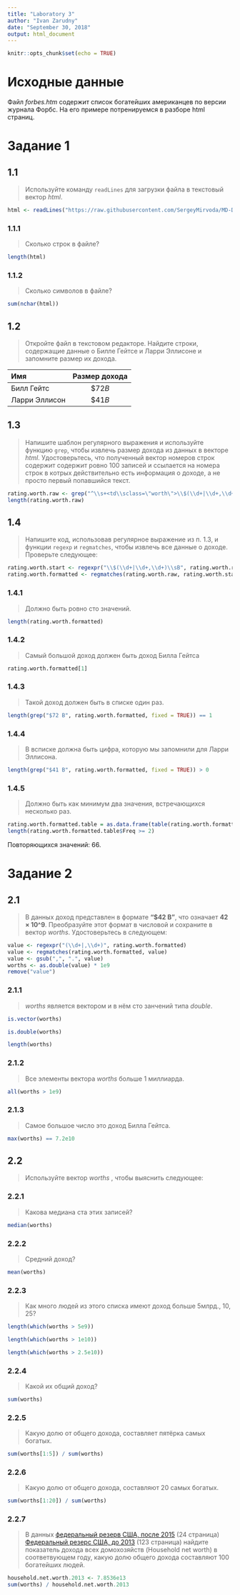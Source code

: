 ```yaml
---
title: "Laboratory 3"
author: "Ivan Zarudny"
date: "September 30, 2018"
output: html_document
---
```


```r
knitr::opts_chunk$set(echo = TRUE)
```

# Исходные данные
Файл _forbes.htm_ содержит список богатейших американцев по версии журнала Форбс.
На его примере потренируемся в разборе html страниц.

# Задание 1
## 1.1
>Используйте команду ``readLines`` для загрузки файла в текстовый вектор _html_.

```r
html <- readLines("https://raw.githubusercontent.com/SergeyMirvoda/MD-DA-2018/master/data/forbes.htm")
```

### 1.1.1
>Сколько строк в файле?

```r
length(html)
```

### 1.1.2
>Сколько символов в файле?

```r
sum(nchar(html))
```

## 1.2
>Откройте файл в текстовом редакторе. Найдите строки, содержащие данные о Билле Гейтсе и Ларри Эллисоне и запомните размер их дохода.

Имя|Размер дохода
:--|:-:
Билл Гейтс|$\$72 B$
Ларри Эллисон|$\$41 B$

## 1.3
>Напишите шаблон регулярного выражения и используйте функцию ``grep``, чтобы извлечь размер дохода из данных в векторе _html_. Удостоверьтесь, что полученный вектор номеров строк содержит содержит ровно 100 записей и ссылается на номера строк в котрых действительно есть информация о доходе, а не просто первый попавшийся текст.

```r
rating.worth.raw <- grep("^\\s+<td\\sclass=\"worth\">\\$(\\d+|\\d+,\\d+)\\sB</td>$", html, value = TRUE)
length(rating.worth.raw)
```

## 1.4
>Напишите код, использовав регулярное выражение из п. 1.3, и функции ``regexp`` и ``regmatches``, чтобы извлечь все данные о доходе. Проверьте следующее:

```r
rating.worth.start <- regexpr("\\$(\\d+|\\d+,\\d+)\\sB", rating.worth.raw)
rating.worth.formatted <- regmatches(rating.worth.raw, rating.worth.start)
```

### 1.4.1
>Должно быть ровно сто значений.

```r
length(rating.worth.formatted)
```

### 1.4.2
>Самый большой доход должен быть доход Билла Гейтса

```r
rating.worth.formatted[1]
```

### 1.4.3
>Такой доход должен быть в списке один раз.

```r
length(grep("$72 B", rating.worth.formatted, fixed = TRUE)) == 1
```

### 1.4.4
>В всписке должна быть цифра, которую мы запомнили для Ларри Эллисона.

```r
length(grep("$41 B", rating.worth.formatted, fixed = TRUE)) > 0
```

### 1.4.5
>Должно быть как минимум два значения, встречающихся несколько раз.

```r
rating.worth.formatted.table = as.data.frame(table(rating.worth.formatted))
length(rating.worth.formatted.table$Freq >= 2)
```

Повторяющихся значений: $66$.

# Задание 2
## 2.1
>В данных доход представлен в формате **"$42 B"**, что означает **42 × 10^9**. Преобразуйте этот формат в числовой и сохраните в вектор _worths_. Удостоверьтесь в следующем:

```r
value <- regexpr("(\\d+|,\\d+)", rating.worth.formatted)
value <- regmatches(rating.worth.formatted, value)
value <- gsub(",", ".", value)
worths <- as.double(value) * 1e9
remove("value")
```

### 2.1.1
>_worths_ является вектором и в нём сто занчений типа _double_.

```r
is.vector(worths)
```

```r
is.double(worths)
```

```r
length(worths)
```

### 2.1.2
>Все элементы вектора _worths_ больше 1 миллиарда.

```r
all(worths > 1e9)
```

### 2.1.3
>Самое большое число это доход Билла Гейтса.

```r
max(worths) == 7.2e10
```

## 2.2
>Используйте вектор _worths_ , чтобы выяснить следующее:

### 2.2.1
>Какова медиана ста этих записей?

```r
median(worths)
```

### 2.2.2
>Средний доход?

```r
mean(worths)
```

### 2.2.3
>Как много людей из этого списка имеют доход больше 5млрд., 10, 25? 

```r
length(which(worths > 5e9))
```

```r
length(which(worths > 1e10))
```

```r
length(which(worths > 2.5e10))
```

### 2.2.4
>Какой их общий доход?

```r
sum(worths)
```

### 2.2.5
>Какую долю от общего дохода, составляет пятёрка самых богатых.

```r
sum(worths[1:5]) / sum(worths)
```

### 2.2.6
>Какую долю от общего дохода, составляют 20 самых богатых.

```r
sum(worths[1:20]) / sum(worths)
```

### 2.2.7
>В данных [федеральный резерв США, после 2015](https://www.federalreserve.gov/releases/z1/20180920/z1.pdf) (24 страница) [Федеральный резерс США, до 2013](https://www.zerohedge.com/sites/default/files/images/user5/imageroot/2013/09/Flow%20of%20Funds%20Z1%20Q1%202013.pdf) (123 страница) найдите показатель дохода всех домохозяйств (Household net worth) в соответвующем году, какую долю общего дохода составляют 100 богатейших людей. 

```r
household.net.worth.2013 <- 7.8536e13
sum(worths) / household.net.worth.2013
```
